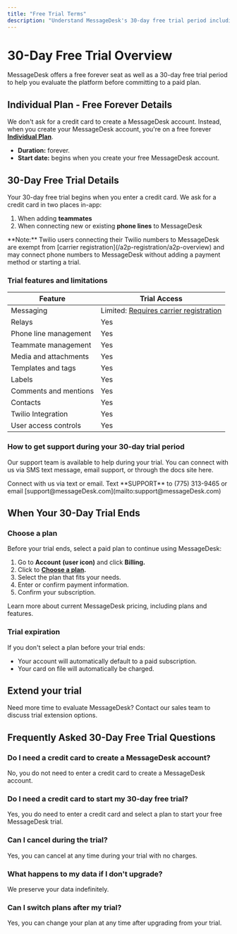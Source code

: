 ```yaml
---
title: "Free Trial Terms"
description: "Understand MessageDesk's 30-day free trial period including terms and conditions."
---
```


# 30-Day Free Trial Overview

MessageDesk offers a free forever seat as well as a 30-day free trial period to help you evaluate the platform before committing to a paid plan.

## Individual Plan - Free Forever Details

We don't ask for a credit card to create a MessageDesk account. Instead, when you create your MessageDesk account, you're on a free forever [**Individual Plan**](/resources/pricing).

- **Duration:** forever.
- **Start date:** begins when you create your free MessageDesk account.

## 30-Day Free Trial Details

Your 30-day free trial begins when you enter a credit card. We ask for a credit card in two places in-app:

1. When adding **teammates**
2. When connecting new or existing **phone lines** to MessageDesk

<Note>
  **Note:** Twilio users connecting their Twilio numbers to MessageDesk are exempt from [carrier registration](/a2p-registration/a2p-overview) and may connect phone numbers to MessageDesk without adding a payment method or starting a trial.
</Note>

### Trial features and limitations

| Feature               | Trial Access                                                             |
| --------------------- | ------------------------------------------------------------------------ |
| Messaging             | Limited: [Requires carrier registration](/a2p-registration/a2p-overview) |
| Relays                | Yes                                                                      |
| Phone line management | Yes                                                                      |
| Teammate management   | Yes                                                                      |
| Media and attachments | Yes                                                                      |
| Templates and tags    | Yes                                                                      |
| Labels                | Yes                                                                      |
| Comments and mentions | Yes                                                                      |
| Contacts              | Yes                                                                      |
| Twilio Integration    | Yes                                                                      |
| User access controls  | Yes                                                                      |

### How to get support during your 30-day trial period

Our support team is available to help during your trial. You can connect with us via SMS text message, email support, or through the docs site here.

<Card title="Contact Support" icon="heart" iconType="solid" href="/resources/support">
  Connect with us via text or email. Text **SUPPORT** to (775) 313-9465 or email [support@messageDesk.com](mailto:support@messageDesk.com)
</Card>

## When Your 30-Day Trial Ends

### Choose a plan

Before your trial ends, select a paid plan to continue using MessageDesk:

1. Go to **Account** **(user icon)** and click **Billing.**
2. Click to [**Choose a plan**](/resources/pricing)**.**
3. Select the plan that fits your needs.
4. Enter or confirm payment information.
5. Confirm your subscription.

<Card title="MessageDesk Pricing" icon="money-bill-wave" iconType="solid" href="/resources/pricing">
  Learn more about current MessageDesk pricing, including plans and features.
</Card>

### Trial expiration

If you don't select a plan before your trial ends:

- Your account will automatically default to a paid subscription.
- Your card on file will automatically be charged.

## Extend your trial

Need more time to evaluate MessageDesk? Contact our sales team to discuss trial extension options.

## Frequently Asked 30-Day Free Trial Questions

### Do I need a credit card to create a MessageDesk account?

No, you do not need to enter a credit card to create a MessageDesk account.

### Do I need a credit card to start my 30-day free trial?

Yes, you do need to enter a credit card and select a plan to start your free MessageDesk trial.

### Can I cancel during the trial?

Yes, you can cancel at any time during your trial with no charges.

### What happens to my data if I don't upgrade?

We preserve your data indefinitely.

### Can I switch plans after my trial?

Yes, you can change your plan at any time after upgrading from your trial.